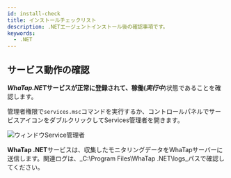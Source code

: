 ```yaml
---
id: install-check
title: インストールチェックリスト
description: .NETエージェントインストール後の確認事項です。
keywords:
  - .NET
---
```


## サービス動作の確認

**_WhaTap.NET_**サービスが正常に登録されて、稼働(**_実行中_**)状態であることを確認します。

管理者権限で`services.msc`コマンドを実行するか、コントロールパネルでサービスアイコンをダブルクリックしてServices管理者を開きます。

![ウィンドウService管理者](https://img.whatap.io/media/agent_dotnet/install/whatap-windows-service.png)

**WhaTap .NET**サービスは、収集したモニタリングデータをWhaTapサーバーに送信します。関連ログは、_C:\\Program Files\\WhaTap .NET\\logs_パスで確認してください。
